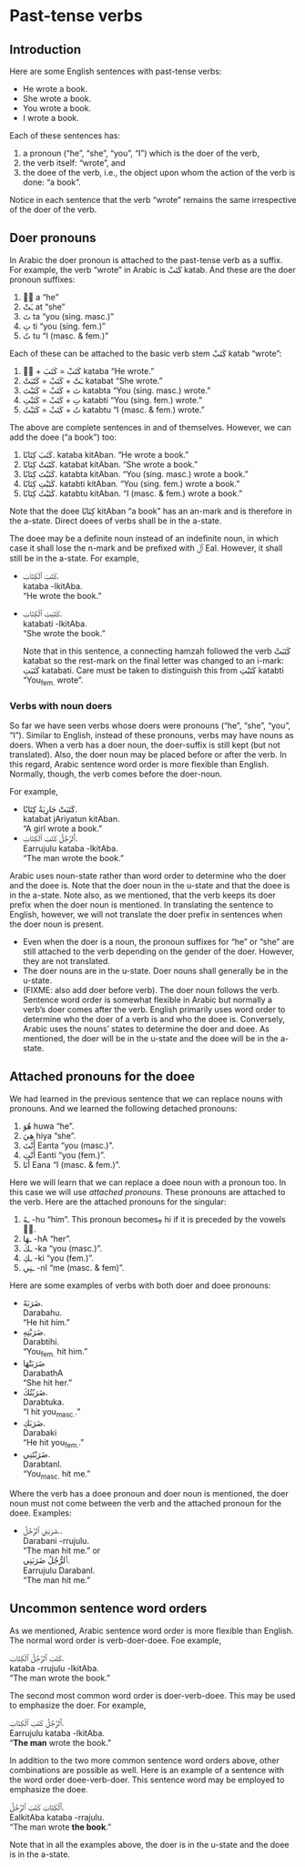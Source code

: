 # Past-tense verbs

## Introduction

Here are some English sentences with past-tense verbs:

+ He wrote a book.
+ She wrote a book.
+ You wrote a book.
+ I wrote a book.

Each of these sentences has:

1. a pronoun ("he", "she", "you", "I") which is the doer of the verb,
2. the verb itself: "wrote", and
3. the doee of the verb, i.e., the object upon whom the action of the verb is done: "a book".

Notice in each sentence that the verb "wrote" remains the same irrespective of the doer of the verb.

## Doer pronouns

In Arabic the doer pronoun is attached to the past-tense verb as a suffix. For example, the verb "wrote" in Arabic is [كَتَبْ]{.ar} [katab]{.trn}. And these are the doer pronoun suffixes:

1. [◌َ]{.ar}  [a]{.trn}  "he"
2. [ـَتْ]{.ar} [at]{.trn} "she"
3. [تَ]{.ar}  [ta]{.trn} "you (sing. masc.)"
4. [تِ]{.ar}  [ti]{.trn} "you (sing. fem.)"
5. [تُ]{.ar}  [tu]{.trn} "I (masc. & fem.)"

Each of these can be attached to the basic verb stem [كَتَبْ]{.ar} [katab]{.trn} "wrote":

1. [◌َ]{.ar}  + [كَتَبْ]{.ar} = [كَتَبَ]{.ar}   [kataba]{.trn} "He wrote."
2. [ـَتْ]{.ar} + [كَتَبْ]{.ar} = [كَتََبَتْ]{.ar}  [katabat]{.trn} "She wrote."
3. [تَ]{.ar}  + [كَتَبْ]{.ar} = [كَتَبْتَ]{.ar}  [katabta]{.trn} "You (sing. masc.) wrote."
4. [تِ]{.ar}  + [كَتَبْ]{.ar} = [كَتَبْتِ]{.ar}  [katabti]{.trn} "You (sing. fem.) wrote."
5. [تُ]{.ar}  + [كَتَبْ]{.ar} = [كَتَبْتُ]{.ar}  [katabtu]{.trn} "I (masc. & fem.) wrote."

The above are complete sentences in and of themselves. However, we can add the doee ("a book") too:

1.  [كَتَبَ كِتَابًا.]{.ar} [kataba kitAban.]{.trn} "He wrote a book."
2. [كَتََبَتْ كِتَابًا.]{.ar} [katabat kitAban.]{.trn} "She wrote a book."
3. [كَتَبْتَ كِتَابًا.]{.ar} [katabta kitAban.]{.trn} "You (sing. masc.) wrote a book."
4. [كَتَبْتِ كِتَابًا.]{.ar} [katabti kitAban.]{.trn} "You (sing. fem.) wrote a book."
5. [كَتَبْتُ كِتَابًا.]{.ar} [katabtu kitAban.]{.trn} "I (masc. & fem.) wrote a book."

Note that the doee [كِتَابًا]{.ar} [kitAban]{.trn} "a book" has an [an]{.trn}-mark and is therefore in the a-state. Direct doees of verbs shall be in the a-state.

The doee may be a definite noun instead of an indefinite noun, in which case it shall lose the [n]{.trn}-mark and be prefixed with [ٱَلْ]{.ar} [Eal]{.trn}. However, it shall still be in the a-state. For example,

+ [كَتَبَ ٱلْكِتَابَ.]{.ar}  
  [kataba -lkitAba.]{.trn}  
  "He wrote the book."
  
+ [كَتَبَتِ ٱلْكِتَابَ.]{.ar}  
  [katabati -lkitAba.]{.trn}  
  "She wrote the book."

  Note that in this sentence, a connecting [hamzah]{.trn} followed the verb [كَتَبَتْ]{.ar} [katabat]{.trn} so the rest-mark on the final letter was changed to an [i]{.trn}-mark: [كَتَبَتِ]{.ar} [katabati]{.trn}. Care must be taken to distinguish this from [كَتَبْتِ]{.ar} [katabti]{.trn} "You~fem.~ wrote".

### Verbs with noun doers

So far we have seen verbs whose doers were pronouns ("he", "she", "you", "I"). Similar to English, instead of these pronouns, verbs may have nouns as doers. When a verb has a doer noun, the doer-suffix is still kept (but not translated). Also, the doer noun may be placed before or after the verb. In this regard, Arabic sentence word order is more flexible than English. Normally, though, the verb comes before the doer-noun.

For example,

+ [كَتَبَتْ جَارِيَةٌ كِتَابًا.]{.ar}  
  [katabat jAriyatun kitAban.]{.trn}  
  "A girl wrote a book."
+ [ٱَلرَّجُلُ كَتَبَ ٱلْكِتَابَ.]{.ar}  
  [Earrujulu kataba -lkitAba.]{.trn}  
  "The man wrote the book."

Arabic uses noun-state rather than word order to determine who the doer and the doee is. Note that the doer noun in the u-state and that the doee is in the a-state. Note also, as we mentioned, that the verb keeps its doer prefix when the doer noun is mentioned. In translating the sentence to English, however, we will not translate the doer prefix in sentences when the doer noun is present.

+ Even when the doer is a noun, the pronoun suffixes for "he" or "she" are still attached to the verb depending on the gender of the doer. However, they are not translated.
+ The doer nouns are in the u-state. Doer nouns shall generally be in the u-state. 
+ (FIXME: also add doer before verb). The doer noun follows the verb. Sentence word order is somewhat flexible in Arabic but normally a verb's doer comes after the verb. English primarily uses word order to determine who the doer of a verb is and who the doee is. Conversely, Arabic uses the nouns' states to determine the doer and doee. As mentioned, the doer will be in the u-state and the doee will be in the a-state.

## Attached pronouns for the doee

We had learned in the previous sentence that we can replace nouns with pronouns. And we learned the following detached pronouns:

1. [هُوَ]{.ar} [huwa]{.trn} "he".
2. [هِيَ]{.ar} [hiya]{.trn} "she".
3. [أَنْتَ]{.ar} [Eanta]{.trn} "you (masc.)".
4. [أَنْتِ]{.ar} [Eanti]{.trn} "you (fem.)".
5. [أَنَا]{.ar} [Eana]{.trn} "I (masc. & fem.)". 

Here we will learn that we can replace a doee noun with a pronoun too. In this case we will use _attached pronouns_. These pronouns are attached to the verb. Here are the attached pronouns for the singular:

1. [ـهُ]{.ar} [-hu]{.trn} "him". This pronoun becomes[هِ]{.ar} [hi]{.trn} if it is preceded by the vowels [◌ِ]{.ar}. <!-- [i]{.trn}, [ـِي]{.ar} [I]{.trn}, or the semi-vowel [ـَيْ]{.ar} [ay]{.trn}.-->
2. [ـهَا]{.ar} [-hA]{.trn} "her".
1. [ـكَ]{.ar} [-ka]{.trn} "you (masc.)".
2. [ـكِ]{.ar} [-ki]{.trn} "you (fem.)".
1. [ـنِي]{.ar} [-nI]{.trn} "me (masc. & fem)". 

Here are some examples of verbs with both doer and doee pronouns:

+ [ضَرَبَهُ.]{.ar}  
  [Darabahu.]{.trn}  
  "He hit him."
+ [ضَرَبْتِهِ.]{.ar}  
  [Darabtihi.]{.trn}  
  "You~fem.~ hit him."
+ [ضَرَبَتْهَا]{.ar}  
  [DarabathA]{.trn}  
  "She hit her."
+ [ضَرَبُتُكَ.]{.ar}  
  [Darabtuka.]{.trn}  
  "I hit you~masc.~."
+ [ضَرَبَكِ.]{.ar}  
  [Darabaki]{.trn}  
  "He hit you~fem.~."
+ [ضَرَبْتَنِي.]{.ar}  
  [DarabtanI.]{.trn}  
  "You~masc.~ hit me."

Where the verb has a doee pronoun and doer noun is mentioned, the doer noun must not come between the verb and the attached pronoun for the doee. Examples:

+ [ضَرَبَنِي ٱلرَّجُلُ..]{.ar}  
  [Darabani -rrujulu.]{.trn}  
  "The man hit me."
  or  
  [ٱَلرُّجُلُ ضَرَبَنِي.]{.ar}  
  [Earrujulu DarabanI.]{.trn}  
  "The man hit me."

## Uncommon sentence word orders

As we mentioned, Arabic sentence word order is more flexible than English. The normal word order is verb-doer-doee. Foe example,

[كَتَبَ ٱلرَّجُلُ ٱلْكِتَابَ.]{.ar}  
[kataba -rrujulu -lkitAba.]{.trn}  
"The man wrote the book."

The second most common word order is doer-verb-doee. This may be used to emphasize the doer. For example,

[ٱَلرَّجُلُ كَتَبَ ٱلْكِتَابَ.]{.ar}  
[Earrujulu kataba -lkitAba.]{.trn}  
"**The man** wrote the book."

In addition to the two more common sentence word orders above, other combinations are possible as well. Here is an example of a sentence with the word order doee-verb-doer. This sentence word may be employed to emphasize the doee.

[ٱَلْكِتَابَ كَتَبَ ٱلرَّجُلُ.]{.ar}  
[EalkitAba kataba -rrajulu.]{.trn}  
"The man wrote **the book**."

Note that in all the examples above, the doer is in the u-state and the doee is in the a-state.

